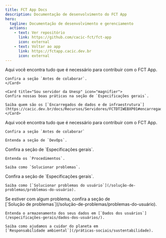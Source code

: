 ```yaml
---
title: FCT App Docs
description: Documentação de desenvolvimento do FCT App
hero:
  tagline: Documentação de desenvolvimento e gerenciamento
  actions:
    - text: Ver repositório
      link: https://github.com/cacic-fct/fct-app
      icon: external
    - text: Voltar ao app
      link: https://fctapp.cacic.dev.br
      icon: external
---
```



<CardGrid>
	<Card title="Sou desenvolvedor" icon="seti:json">
		Aqui você encontra tudo que é necessário para contribuir com o FCT App.

    Confira a seção `Antes de colaborar`.
    </Card>

    <Card title="Sou servidor da Unesp" icon="magnifier">
    Confira nossas boas práticas na seção de `Especificações gerais`.

    Saiba quem são os [`Encarregados de dados e de infraestrutura`](https://cacic.dev.br/docs/Recursos/Servidores/FCTDTIWEBXP01#encarregados/).
    </Card>

  <Card title="Sou DevOps" icon="rocket">
    Aqui você encontra tudo que é necessário para contribuir com o FCT App.

    Confira a seção `Antes de colaborar`

    Entenda a seção de `DevOps`.

  </Card>

  <Card title="Sou administrador" icon="laptop">
    Confira a seção de `Especificações gerais`.

    Entenda os `Procedimentos`.

    Saiba como `Solucionar problemas`.

  </Card>

  <Card title="Sou organizador" icon="document">
    Confira a seção de `Especificações gerais`.

    Saiba como [`Solucionar problemas do usuário`](/solução-de-problemas/problemas-do-usuário).

  </Card>

  <Card title="Sou usuário" icon="open-book">
    Se estiver com algum problema, confira a seção de [`Solução de problemas`](/solução-de-problemas/problemas-do-usuário).

    Entenda o armazenamento dos seus dados em [`Dados dos usuários`](/especificações-gerais/dados-dos-usuários/).

    Saiba como ajudamos a cuidar do planeta em [`Responsabilidade ambiental`](/práticas-sociais/sustentabilidade).

  </Card>

</CardGrid>
